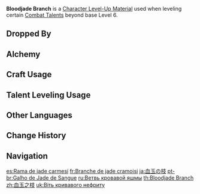 {{Item Infobox
|id           = 113018
|image        = Item Bloodjade Branch.png
|type         = Character Level-Up Materials
|invCategory  = Character Development Items
|group        = Azhdaha Materials
|group2       = Weekly Boss Drops
|quality      = 5
|description  = Nurtured by the might of the dragon king, these bone branches glitter with strange, unique colors.<br />Hatred coursed through the natural streams and kissed the cold moonlight, and from them were these crystalline branches born and grown...<br />Even though they were severed in battle, these branches steeped in dragon blood rustle as if eternally ill-at-ease.
|source1      = Lv. 70+ [[Beneath the Dragon-Queller]] Reward
}}
'''Bloodjade Branch''' is a [[Character Level-Up Material]] used when leveling certain [[Combat Talents]] beyond base Level 6.

==Dropped By==
{{Dropped By|level=70}}

==Alchemy==
{{Recipe
|type = Converting
|Dragon Lord's Crown = 1
|Dream Solvent = 1
|sort = Dragon Lord's Crown;Dream Solvent
}}
{{Recipe
|type = Converting
|Gilded Scale = 1
|Dream Solvent = 1
|sort = Gilded Scale;Dream Solvent
}}

==Craft Usage==
{{Craft Usage}}

==Talent Leveling Usage==
{{Talent Leveling Usage}}

==Other Languages==
{{Other Languages
|en      = Bloodjade Branch
|zhs     = 血玉之枝
|zhs_rm  = Xuèyù zhī Zhī
|zht     = 血玉之枝
|zht_rm  = Xiěyù zhī Zhī
|zh_tl   = Bloodjade Branch
|ja      = 血玉の枝
|ja_rm   = Ketsugyoku no Eda{{Assumed}}
|ja_tl   = Bloodjewel Branch
|ko      = 혈옥의 가지
|ko_rm   = Hyoel'ok-ui Gaji
|ko_tl   = Bloodjewel Branch
|es      = Rama de jade carmesí
|es_tl   = Crimson Jade Branch
|fr      = Branche de jade cramoisi
|fr_tl   = Crimson Jade Branch
|ru      = Ветвь кровавой яшмы
|ru_tl   = Branch of Bloody Jasper
|th      = Bloodpearl Branch
|th_rm   = 
|th_tl   = 
|vi      = Nhánh Huyết Ngọc
|vi_tl   = 
|de      = Ast des Drachenbluts
|de_tl   = Branch of Dragon Blood
|id      = Bloodjade Branch
|pt      = Galho de Jade de Sangue
|pt_tl   = 
|tr      = Kan Yeşimi Dalı
|tr_tl   = 
|it      = Ramo di giada cremisi
|it_tl   = Crimson Jade Branch
}}

==Change History==
{{Change History|1.5}}

==Navigation==
{{Development Item Navbox|Character Level-Up Materials}}

[[es:Rama de jade carmesí]]
[[fr:Branche de jade cramoisi]]
[[ja:血玉の枝]]
[[pt-br:Galho de Jade de Sangue]]
[[ru:Ветвь кровавой яшмы]]
[[th:Bloodjade Branch]]
[[zh:血玉之枝]]
[[uk:Віть кривавого нефриту]]